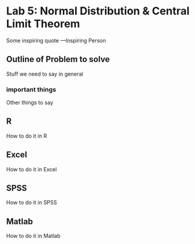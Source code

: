 # Lab 5: Normal Distribution & Central Limit Theorem

<span class="newthought">
Some inspiring quote
---Inspiring Person
</span>

## Outline of Problem to solve

Stuff we need to say in general

### important  things

Other things to say

## R

How to do it in R

## Excel

How to do it in Excel

## SPSS

How to do it in SPSS

## Matlab

How to do it in Matlab


